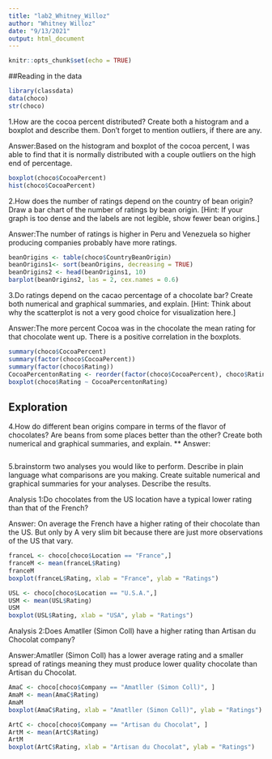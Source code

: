 ```yaml
---
title: "lab2_Whitney_Willoz"
author: "Whitney Willoz"
date: "9/13/2021"
output: html_document
---
```


```r
knitr::opts_chunk$set(echo = TRUE)
```

##Reading in the data
```r
library(classdata)
data(choco)
str(choco) 
```

1.How are the cocoa percent distributed? Create both a histogram and a boxplot and describe them. Don’t forget to mention outliers, if there are any.

Answer:Based on the histogram and boxplot of the cocoa percent, I was able to find that it is normally distributed with a couple outliers on the high end of percentage. 

```r
boxplot(choco$CocoaPercent)
hist(choco$CocoaPercent)
```

2.How does the number of ratings depend on the country of bean origin? Draw a bar chart of the number of ratings by bean origin. [Hint: If your graph is too dense and the labels are not legible, show fewer bean origins.]

Answer:The number of ratings is higher in Peru and Venezuela so higher producing companies probably have more ratings.

```r
beanOrigins <- table(choco$CountryBeanOrigin)
beanOrigins1<- sort(beanOrigins, decreasing = TRUE)
beanOrigins2 <- head(beanOrigins1, 10)
barplot(beanOrigins2, las = 2, cex.names = 0.6)
```

3.Do ratings depend on the cacao percentage of a chocolate bar? Create both numerical and graphical summaries, and explain. [Hint: Think about why the scatterplot is not a very good choice for visualization here.]

Answer:The more percent Cocoa was in the chocolate the mean rating for that chocolate went up. There is a positive correlation in the boxplots.

```r
summary(choco$CocoaPercent)
summary(factor(choco$CocoaPercent))
summary(factor(choco$Rating))
CocoaPercentonRating <- reorder(factor(choco$CocoaPercent), choco$Rating, FUN=mean)
boxplot(choco$Rating ~ CocoaPercentonRating)

```

## Exploration

4.How do different bean origins compare in terms of the flavor of chocolates? Are beans from some places better than the other? Create both numerical and graphical summaries, and explain.
**
Answer:

```r


```

5.brainstorm two analyses you would like to perform. Describe in plain language what comparisons are you making. Create suitable numerical and graphical summaries for your analyses. Describe the results.

Analysis 1:Do chocolates from the US location have a typical lower rating than that of the French?

Answer: On average the French have a higher rating of their chocolate than the US. But only by A very slim bit because there are just more observations of the US that vary.

```r
franceL <- choco[choco$Location == "France",]
franceM <- mean(franceL$Rating)
franceM
boxplot(franceL$Rating, xlab = "France", ylab = "Ratings")

USL <- choco[choco$Location == "U.S.A.",]
USM <- mean(USL$Rating)
USM
boxplot(USL$Rating, xlab = "USA", ylab = "Ratings")

```

Analysis 2:Does Amatller (Simon Coll) have a higher rating than Artisan du Chocolat company?

Answer:Amatller (Simon Coll) has a lower average rating and a smaller spread of ratings meaning they must produce lower quality chocolate than Artisan du Chocolat.


```r
AmaC <- choco[choco$Company == "Amatller (Simon Coll)", ]
AmaM <- mean(AmaC$Rating)
AmaM
boxplot(AmaC$Rating, xlab = "Amatller (Simon Coll)", ylab = "Ratings")

ArtC <- choco[choco$Company == "Artisan du Chocolat", ]
ArtM <- mean(ArtC$Rating)
ArtM
boxplot(ArtC$Rating, xlab = "Artisan du Chocolat", ylab = "Ratings")

```